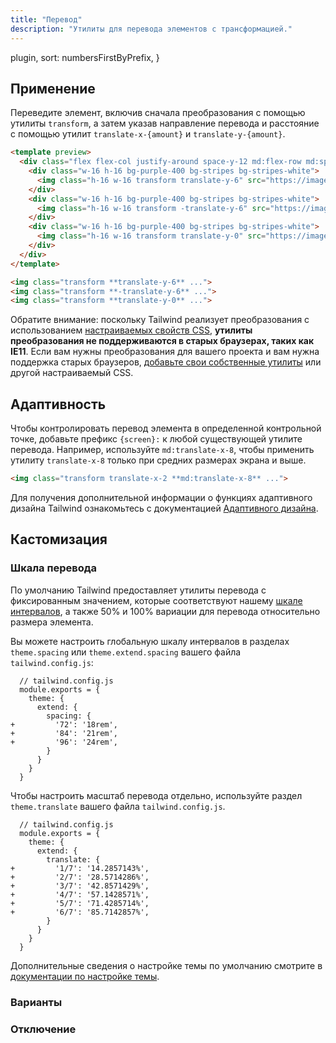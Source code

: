 ```yaml
---
title: "Перевод"
description: "Утилиты для перевода элементов с трансформацией."
---
```



  plugin,
  sort: numbersFirstByPrefix,
}

## Применение

Переведите элемент, включив сначала преобразования с помощью утилиты `transform`, а затем указав направление перевода и расстояние с помощью утилит `translate-x-{amount}` и `translate-y-{amount}`.

```html purple
<template preview>
  <div class="flex flex-col justify-around space-y-12 md:flex-row md:space-y-0 md:space-x-12">
    <div class="w-16 h-16 bg-purple-400 bg-stripes bg-stripes-white">
      <img class="h-16 w-16 transform translate-y-6" src="https://images.unsplash.com/photo-1472099645785-5658abf4ff4e?ixlib=rb-1.2.1&ixid=eyJhcHBfaWQiOjEyMDd9&auto=format&fit=facearea&facepad=2&w=256&h=256&q=80">
    </div>
    <div class="w-16 h-16 bg-purple-400 bg-stripes bg-stripes-white">
      <img class="h-16 w-16 transform -translate-y-6" src="https://images.unsplash.com/photo-1472099645785-5658abf4ff4e?ixlib=rb-1.2.1&ixid=eyJhcHBfaWQiOjEyMDd9&auto=format&fit=facearea&facepad=2&w=256&h=256&q=80">
    </div>
    <div class="w-16 h-16 bg-purple-400 bg-stripes bg-stripes-white">
      <img class="h-16 w-16 transform translate-y-0" src="https://images.unsplash.com/photo-1472099645785-5658abf4ff4e?ixlib=rb-1.2.1&ixid=eyJhcHBfaWQiOjEyMDd9&auto=format&fit=facearea&facepad=2&w=256&h=256&q=80">
    </div>
  </div>
</template>

<img class="transform **translate-y-6** ...">
<img class="transform **-translate-y-6** ...">
<img class="transform **translate-y-0** ...">
```

Обратите внимание: поскольку Tailwind реализует преобразования с использованием [настраиваемых свойств CSS](https://developer.mozilla.org/en-US/docs/Web/CSS/Using_CSS_custom_properties), **утилиты преобразования не поддерживаются в старых браузерах, таких как IE11**. Если вам нужны преобразования для вашего проекта и вам нужна поддержка старых браузеров, [добавьте свои собственные утилиты](/docs/adding-new-utilities) или другой настраиваемый CSS.

## Адаптивность

Чтобы контролировать перевод элемента в определенной контрольной точке, добавьте префикс `{screen}:` к любой существующей утилите перевода. Например, используйте `md:translate-x-8`, чтобы применить утилиту `translate-x-8` только при средних размерах экрана и выше.

```html
<img class="transform translate-x-2 **md:translate-x-8** ...">
```

Для получения дополнительной информации о функциях адаптивного дизайна Tailwind ознакомьтесь с документацией [Адаптивного дизайна](/docs/responsive-design).

## Кастомизация

### Шкала перевода

По умолчанию Tailwind предоставляет утилиты перевода с фиксированным значением, которые соответствуют нашему [шкале интервалов](/docs/customizing-spacing), а также 50% и 100% вариации для перевода относительно размера элемента.

Вы можете настроить глобальную шкалу интервалов в разделах `theme.spacing` или `theme.extend.spacing` вашего файла `tailwind.config.js`:

```diff-js
  // tailwind.config.js
  module.exports = {
    theme: {
      extend: {
        spacing: {
+         '72': '18rem',
+         '84': '21rem',
+         '96': '24rem',
        }
      }
    }
  }
```

Чтобы настроить масштаб перевода отдельно, используйте раздел `theme.translate` вашего файла `tailwind.config.js`.

```diff-js
  // tailwind.config.js
  module.exports = {
    theme: {
      extend: {
        translate: {
+         '1/7': '14.2857143%',
+         '2/7': '28.5714286%',
+         '3/7': '42.8571429%',
+         '4/7': '57.1428571%',
+         '5/7': '71.4285714%',
+         '6/7': '85.7142857%',
        }
      }
    }
  }
```

Дополнительные сведения о настройке темы по умолчанию смотрите в [документации по настройке темы](/docs/theme#customizing-the-default-theme).

### Варианты

<Variants plugin="translate" />

### Отключение

<Disabling plugin="translate" />
